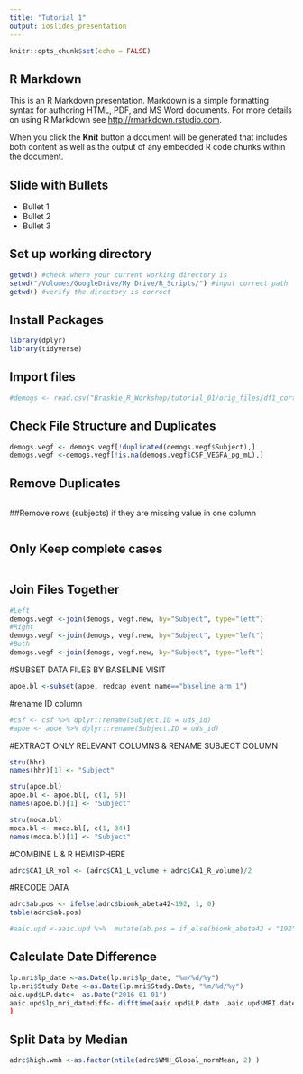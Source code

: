 ```yaml
---
title: "Tutorial 1"
output: ioslides_presentation
---
```


```r
knitr::opts_chunk$set(echo = FALSE)
```

## R Markdown

This is an R Markdown presentation. Markdown is a simple formatting syntax for authoring HTML, PDF, and MS Word documents. For more details on using R Markdown see <http://rmarkdown.rstudio.com>.

When you click the **Knit** button a document will be generated that includes both content as well as the output of any embedded R code chunks within the document.

## Slide with Bullets

- Bullet 1
- Bullet 2
- Bullet 3

## Set up working directory

```r
getwd() #check where your current working directory is
setwd("/Volumes/GoogleDrive/My Drive/R_Scripts/") #input correct path
getwd() #verify the directory is correct
```

## Install Packages
```r
library(dplyr)
library(tidyverse)
```

## Import files

```r
#demogs <- read.csv("Braskie_R_Workshop/tutorial_01/orig_files/df1_corticalthickness.csv")
```

## Check File Structure and Duplicates

```r
demogs.vegf <- demogs.vegf[!duplicated(demogs.vegf$Subject),]
demogs.vegf <-demogs.vegf[!is.na(demogs.vegf$CSF_VEGFA_pg_mL),]
```

## Remove Duplicates
```r
```

##Remove rows (subjects) if they are missing value in one column
```r
```

## Only Keep complete cases
```r
```

## Join Files Together
```r
#Left
demogs.vegf <-join(demogs, vegf.new, by="Subject", type="left")
#Right
demogs.vegf <-join(demogs, vegf.new, by="Subject", type="left")
#Both
demogs.vegf <-join(demogs, vegf.new, by="Subject", type="left")
```

#SUBSET DATA FILES BY BASELINE VISIT
```r
apoe.bl <-subset(apoe, redcap_event_name=="baseline_arm_1")
```


#rename ID column
```r
#csf <- csf %>% dplyr::rename(Subject.ID = uds_id)
#apoe <- apoe %>% dplyr::rename(Subject.ID = uds_id)
```

#EXTRACT ONLY RELEVANT COLUMNS & RENAME SUBJECT COLUMN
```r

stru(hhr)
names(hhr)[1] <- "Subject"

stru(apoe.bl)
apoe.bl <- apoe.bl[, c(1, 5)]
names(apoe.bl)[1] <- "Subject"

stru(moca.bl)
moca.bl <- moca.bl[, c(1, 34)]
names(moca.bl)[1] <- "Subject"
```

#COMBINE L & R HEMISPHERE
```r
adrc$CA1_LR_vol <- (adrc$CA1_L_volume + adrc$CA1_R_volume)/2
```

#RECODE DATA
```r
adrc$ab.pos <- ifelse(adrc$biomk_abeta42<192, 1, 0)
table(adrc$ab.pos)

#aaic.upd <-aaic.upd %>%  mutate(ab.pos = if_else(biomk_abeta42 < "192", 1, 0))

```

## Calculate Date Difference
```r
lp.mri$lp_date <-as.Date(lp.mri$lp_date, "%m/%d/%y")
lp.mri$Study.Date <-as.Date(lp.mri$Study.Date, "%m/%d/%y")
aic.upd$LP.date<- as.Date("2016-01-01")
aaic.upd$lp_mri_datediff<- difftime(aaic.upd$LP.date ,aaic.upd$MRI.date , units = c("days"))
)
```

## Split Data by Median
```r
adrc$high.wmh <-as.factor(ntile(adrc$WMH_Global_normMean, 2) )
```
